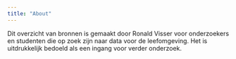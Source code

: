 ```yaml
---
title: "About"
---
```


Dit overzicht van bronnen is gemaakt door Ronald Visser voor onderzoekers en studenten die op zoek zijn naar data voor de leefomgeving. Het is uitdrukkelijk bedoeld als een ingang voor verder onderzoek.
